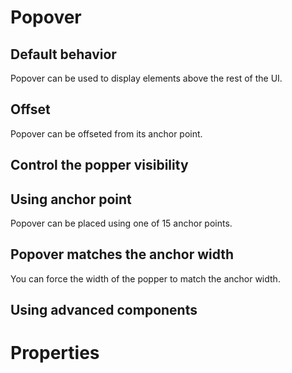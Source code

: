 # Popover

## Default behavior
Popover can be used to display elements above the rest of the UI.

<DemoBlock demo="default" withThemeSwitcher />

## Offset
Popover can be offseted from its anchor point.

<DemoBlock demo="offset" withThemeSwitcher />

## Control the popper visibility

<DemoBlock demo="visibility" withThemeSwitcher />

## Using anchor point
Popover can be placed using one of 15 anchor points.

<DemoBlock demo="anchor" withThemeSwitcher />

## Popover matches the anchor width
You can force the width of the popper to match the anchor width.

<DemoBlock demo="anchor-width" withThemeSwitcher />

## Using advanced components

<DemoBlock demo="advanced" withThemeSwitcher />

# Properties

<PropTable component="Popover" />
